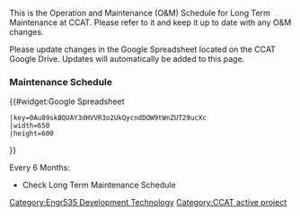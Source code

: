 {{Tocright}}
This is the Operation and Maintenance (O&M) Schedule for Long Term Maintenance at CCAT. Please refer to it and keep it up to date with any O&M changes.

Please update changes in the Google Spreadsheet located on the CCAT Google Drive. Updates will automatically be added to this page.

=== Maintenance Schedule ===

{{#widget:Google Spreadsheet 
 |key=0Au89sk8QUAY3dHVVR3o2UkQycndDOW9tWnZUT29ucXc
 |width=650 
 |height=600 
}}

;Every 6 Months:
*Check Long Term Maintenance Schedule

[[Category:Engr535 Development Technology]]
[[Category:CCAT active project]]